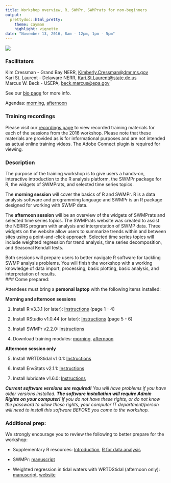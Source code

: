 ```yaml
---
title: Workshop overview, R, SWMPr, SWMPrats for non-beginners
output: 
  prettydoc::html_pretty:
    theme: cayman
    highlight: vignette
date: "November 13, 2016, 8am - 12pm, 1pm - 5pm"
---
```


![](imgs/workshop2016logo.png)

### Facilitators

Kim Cressman - Grand Bay NERR, [Kimberly.Cressman@dmr.ms.gov](mailto:Kimberly.Cressman@dmr.ms.gov)  
Kari St. Laurent - Delaware NERR, [Kari.St.Laurent@state.de.us](mailto:Kari.St.Laurent@state.de.us)  
Marcus W. Beck - USEPA, [beck.marcus@epa.gov](mailto:beck.marcus@epa.gov)

See our <a href="http://swmprats.net/swmprats-team" target="_parent">bio page</a> for more info.

Agendas: <a href="http://swmprats.net/2016-workshop/morning" target="_parent">morning</a>, <a href="http://swmprats.net/2016-workshop/afternoon" target="_parent">afternoon</a>

### Training recordings

Please visit our <a href="http://swmprats.net/2016-workshop/recordings" target="_parent">recordings page</a> to view recorded training materials for each of the sessions from the 2016 workshop. Please note that these materials are provided as is for informational purposes and are not intended as actual online training videos. The Adobe Connect plugin is required for viewing.

### Description

The purpose of the training workshop is to give users a hands-on, interactive introduction to the R analysis platform, the SWMPr package for R, the widgets of SWMPrats, and selected time series topics.  

The **morning session** will cover the basics of R and SWMPr.  R is a data analysis software and programming language and SWMPr is an R package designed for working with SWMP data.  

The **afternoon session** will be an overview of the widgets of SWMPrats and selected time series topics.  The SWMPrats website was created to assist the NERRS program with analysis and interpretation of SWMP data.  Three widgets on the website allow users to summarize trends within and between sites using a point-and-click approach.  Selected time series topics will include weighted regression for trend analysis, time series decomposition, and Seasonal Kendall tests.  

Both sessions will prepare users to better navigate R software for tackling SWMP analysis problems.  You will finish the workshop with a working knowledge of data import, processing, basic plotting, basic analysis, and interpretation of results.  
### Come prepared:

Attendees must bring a **personal laptop** with the following items installed:

**Morning and afternoon sessions**

1) Install R v3.3.1 (or later): <a href="http://swmprats.net/workshop-2014/images/documents/R_install_guide.pdf" target="_parent">Instructions</a> (page 1 - 4)

2) Install RStudio v1.0.44 (or later): <a href="http://swmprats.net/workshop-2014/images/documents/R_install_guide.pdf" target="_parent">Instructions</a> (page 5 - 6)

3) Install SWMPr v2.2.0: [Instructions](https://fawda123.github.io/swmp_workshop_2016/content/SWMPr_install)

4) Download training modules: [morning](https://fawda123.github.io/swmp_workshop_2016/flashdrive/morning.zip), [afternoon](https://fawda123.github.io/swmp_workshop_2016/flashdrive/afternoon.zip)

**Afternoon session only**

5) Install WRTDStidal v1.0.1: [Instructions](https://fawda123.github.io/swmp_workshop_2016/content/WRTDStidal_install)

6) Install EnvStats v2.1.1: [Instructions](https://fawda123.github.io/swmp_workshop_2016/content/EnvStats_install)

7) Install lubridate v1.6.0: [Instructions](https://fawda123.github.io/swmp_workshop_2016/content/lubridate_install)

***Current software versions are required!***  *You will have problems if you have older versions installed.* ***The software installation will require Admin Rights on your computer!***  *If you do not have these rights, or do not know the password to allow these rights, your computer IT department/person will need to install this software BEFORE you come to the workshop.*

### Additional prep:

We strongly encourage you to review the following to better prepare for the workshop:

* Supplementary R resources: <a href="http://swmprats.net/images/intro_to_R.pdf" target="_parent">Introduction</a>,  <a href="http://swmprats.net/images/R_for_data_analysis.pdf" target="_parent">R for data analysis</a>

* SWMPr: <a href="https://journal.r-project.org/archive/2016-1/beck.pdf" target = "_parent">manuscript</a>

* Weighted regression in tidal waters with WRTDStidal (afternoon only): <a href="http://swmprats.net/images/Beck-and-Hagy-2015-weighted-regression-for-tidal-waters.pdf" target = "_parent">manuscript</a>, <a href="https://github.com/fawda123/WRTDStidal" target = "_parent">website</a>
